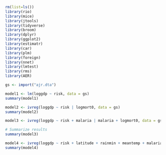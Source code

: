 ```r
rm(list=ls())
library(rio)
library(mice)
library(jtools)
library(tidyverse)
library(broom)
library(dplyr)
library(ggplot2)
library(estimatr)
library(car)
library(plm)
library(foreign)
library(nnet)
library(lmtest)
library(rms)
library(AER)
```

```r
gs <- import("ajr.dta")
```

```r
model1 <- lm(loggdp ~ risk, data = gs)
summary(model1)
```
```r
model2 <- ivreg(loggdp ~ risk | logmort0, data = gs)
summary(model2)
```
```r
model3 <- ivreg(loggdp ~ risk + malaria | malaria + logmort0, data = gs)

# Summarize results
summary(model3)
```
```r
model4 <- ivreg(loggdp ~ risk + latitude + rainmin + meantemp + malaria | malaria + latitude + rainmin + meantemp + logmort0, data = gs)
summary(model4)
```
